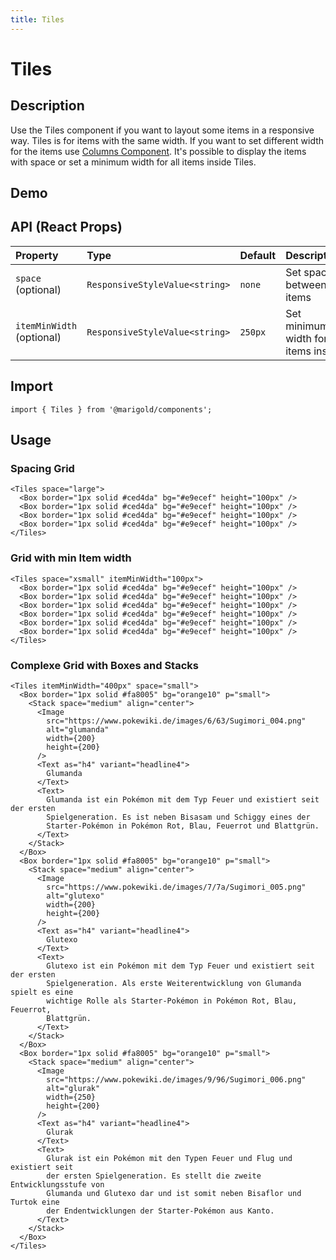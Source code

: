 ```yaml
---
title: Tiles
---
```


# Tiles

## Description

Use the Tiles component if you want to layout some items in a responsive way. Tiles is for items with the same width. If you want to set different width for the items use [Columns Component](../columns).
It's possible to display the items with space or set a minimum width for all items inside Tiles.

## Demo

<Tiles space="small" itemMinWidth="200px">
  <Box border="1px solid #ced4da" bg="#e9ecef" height="100px" />
  <Box border="1px solid #ced4da" bg="#e9ecef" height="100px" />
  <Box border="1px solid #ced4da" bg="#e9ecef" height="100px" />
  <Box border="1px solid #ced4da" bg="#e9ecef" height="100px" />
  <Box border="1px solid #ced4da" bg="#e9ecef" height="100px" />
  <Box border="1px solid #ced4da" bg="#e9ecef" height="100px" />
</Tiles>

## API (React Props)

| Property                  | Type                           | Default | Description                            |
| :------------------------ | :----------------------------- | :------ | :------------------------------------- |
| `space` (optional)        | `ResponsiveStyleValue<string>` | `none`  | Set space between items                |
| `itemMinWidth` (optional) | `ResponsiveStyleValue<string>` | `250px` | Set minimum width for all items inside |

## Import

```tsx onlyCode
import { Tiles } from '@marigold/components';
```

## Usage

### Spacing Grid

```tsx expandCode
<Tiles space="large">
  <Box border="1px solid #ced4da" bg="#e9ecef" height="100px" />
  <Box border="1px solid #ced4da" bg="#e9ecef" height="100px" />
  <Box border="1px solid #ced4da" bg="#e9ecef" height="100px" />
  <Box border="1px solid #ced4da" bg="#e9ecef" height="100px" />
</Tiles>
```

### Grid with min Item width

```tsx
<Tiles space="xsmall" itemMinWidth="100px">
  <Box border="1px solid #ced4da" bg="#e9ecef" height="100px" />
  <Box border="1px solid #ced4da" bg="#e9ecef" height="100px" />
  <Box border="1px solid #ced4da" bg="#e9ecef" height="100px" />
  <Box border="1px solid #ced4da" bg="#e9ecef" height="100px" />
  <Box border="1px solid #ced4da" bg="#e9ecef" height="100px" />
  <Box border="1px solid #ced4da" bg="#e9ecef" height="100px" />
</Tiles>
```

### Complexe Grid with Boxes and Stacks

```tsx
<Tiles itemMinWidth="400px" space="small">
  <Box border="1px solid #fa8005" bg="orange10" p="small">
    <Stack space="medium" align="center">
      <Image
        src="https://www.pokewiki.de/images/6/63/Sugimori_004.png"
        alt="glumanda"
        width={200}
        height={200}
      />
      <Text as="h4" variant="headline4">
        Glumanda
      </Text>
      <Text>
        Glumanda ist ein Pokémon mit dem Typ Feuer und existiert seit der ersten
        Spielgeneration. Es ist neben Bisasam und Schiggy eines der
        Starter-Pokémon in Pokémon Rot, Blau, Feuerrot und Blattgrün.
      </Text>
    </Stack>
  </Box>
  <Box border="1px solid #fa8005" bg="orange10" p="small">
    <Stack space="medium" align="center">
      <Image
        src="https://www.pokewiki.de/images/7/7a/Sugimori_005.png"
        alt="glutexo"
        width={200}
        height={200}
      />
      <Text as="h4" variant="headline4">
        Glutexo
      </Text>
      <Text>
        Glutexo ist ein Pokémon mit dem Typ Feuer und existiert seit der ersten
        Spielgeneration. Als erste Weiterentwicklung von Glumanda spielt es eine
        wichtige Rolle als Starter-Pokémon in Pokémon Rot, Blau, Feuerrot,
        Blattgrün.
      </Text>
    </Stack>
  </Box>
  <Box border="1px solid #fa8005" bg="orange10" p="small">
    <Stack space="medium" align="center">
      <Image
        src="https://www.pokewiki.de/images/9/96/Sugimori_006.png"
        alt="glurak"
        width={250}
        height={200}
      />
      <Text as="h4" variant="headline4">
        Glurak
      </Text>
      <Text>
        Glurak ist ein Pokémon mit den Typen Feuer und Flug und existiert seit
        der ersten Spielgeneration. Es stellt die zweite Entwicklungsstufe von
        Glumanda und Glutexo dar und ist somit neben Bisaflor und Turtok eine
        der Endentwicklungen der Starter-Pokémon aus Kanto.
      </Text>
    </Stack>
  </Box>
</Tiles>
```
